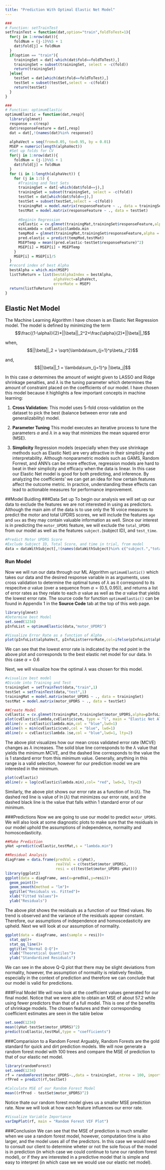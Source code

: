 ```yaml
---
title: "Prediction With Optimal Elastic Net Model"
---
```


```r
###
# Function: setTrainTest
setTrainTest = function(dat,option="train",foldToTest=1){
  for(j in 1:nrow(dat)){
    foldNum = (j-1)%%5 + 1
    dat$fold[j] = foldNum
  }
  if(option == "train"){
    trainingSet = dat[-which(dat$fold==foldToTest),]
    trainingSet = subset(trainingSet, select = -c(fold))
    return(trainingSet)
  }else{
    testSet = dat[which(dat$fold==foldToTest),]
    testSet = subset(testSet,select = -c(fold))
    return(testSet)
  }
}

###
# Function: optimumElastic
optimumElastic = function(dat,resp){
  library(glmnet)
  response = c(resp)
  dat$responseFeature = dat[,resp]
  dat = dat[,!(names(dat)%in% response)]

  alphaVect = seq(from=0.05, to=0.95, by = 0.01)
  MSEP = numeric(length(alphaVect))
  #Set up folds for CV
  for(j in 1:nrow(dat)){
    foldNum = (j-1)%%5 + 1
    dat$fold[j] = foldNum
  }
  for (i in 1:length(alphaVect)) {
    for (j in 1:5) {
      #Training and Test Sets
      trainingSet = dat[-which(dat$fold==j),]
      trainingSet = subset(trainingSet, select = -c(fold))
      testSet = dat[which(dat$fold==j),]
      testSet = subset(testSet,select = -c(fold))
      trainingMat = model.matrix(responseFeature ~ ., data = trainingSet)
      testMat = model.matrix(responseFeature ~ ., data = testSet)
      
      #Beginin Regression
      cvElastic = cv.glmnet(trainingMat,trainingSet$responseFeature,alpha = alphaVect[i])
      minLambda = cvElastic$lambda.min
      tempMod = glmnet(trainingMat,trainingSet$responseFeature,alpha = alphaVect[i],lambda = minLambda)
      pred.elastic = predict(tempMod,testMat)
      MSEPTemp = mean((pred.elastic-testSet$responseFeature)^2)
      MSEP[i] = MSEP[i] + MSEPTemp
    }
    MSEP[i] = MSEP[i]/5
  }
  #record index of best Alpha
  bestAlpha = which.min(MSEP)
  listToReturn = list(bestAlphaIndex = bestAlpha,
                      alphaVect=alphaVect,
                      errorRate = MSEP)
  return(listToReturn)
}
```

## Elastic Net Model

The Machine Learning Algorithm I have chosen is an Elastic Net Regression model. The model is defined by minimizing the term $$\frac{(1-\alpha)}{2}*||\beta||_2^2+\frac{\alpha}{2}*||\beta||_1$$

when, $$||\beta||_2 = \sqrt{\lambda\sum_{j=1}^p\beta_j^2}$$

and, $$||\beta||_1 = \lambda\sum_{j=1}^p |\beta_j|$$

In this case $\alpha$ determines the amount of weight given to LASSO and Ridge shrinkage penalties, and $\lambda$ is the tuning parameter which determines the amount of constraint placed on the coefficients of our model.  I have chosen this model because it highlights a few important concepts in machine learning:

1) **Cross Validation:** This model uses 5-fold cross-validation on the dataset to pick the best (balance between error rate and generalizability) model.

2) **Parameter Tuning** This model executes an iterative process to tune the parameters $\alpha$ and $\lambda$ in a way that minimizes the mean squared error (MSE).

3) **Simplicity** Regression models (especially when they use shrinkage methods such as Elastic Net) are very attractive in their simplicity and interpretability. Although nonparametric models such as GAMS, Random Forrest, and ANN's can be more effective, regression models are hard to beat in their simplicity and efficacy when the data is linear. In this case our Elastic Net model is good for both predicting, and inference. By analyzing the coefficients' we can get an idea for how certain features affect the outcome metric. In practice, understanding these effects can lead to actionable measures for performance improvement.

##Model Buidling
###Data Set up
To begin our analysis we will set up our data to exclude the features we are not interested in using as predictors. Although the main aim of the data is to use only the 16 voice measures to predict the motor and total UPDRS scores, we will include the features `age` and `sex` as they may contain valuable information as well. Since our interest is in predicting the `motor_UPDRS` feature, we will exclude the `total_UPDRS` from our model as well as the features `subject.`(subject ID), and `test_time`.

```r
#Predict Motor UPDRS Score
#Exclude Subject ID, Total Score, and time in trial, from model
data = dataWithSubject[,!(names(dataWithSubject)%in% c("subject.","total_UPDRS","test_time"))]
```

### Run Model
Now we will run our data through our ML Algorithm `optimumElastic()` which takes our data and the desired response variable in as arguments, uses cross validation to determine the optimal tunes of $\lambda$ as it correspond to its respecitve $\alpha$ value (over a sequence from $\alpha = (0.5,0.95)$), and returns a list of error rates as they relate to each $\alpha$ value as well as the $\alpha$ value that yields the lowest error rate. The source code for function `optimumElastic()` can be found in Appendix 1 in the **Source Code** tab at the top of this web page.

```r
library(glmnet)
#Determine best Model
set.seed(1234)
pInfoList = optimumElastic(data,"motor_UPDRS")
```

```r
#Visualize Error Rate as a function of Alpha
plot(pInfoList$alphaVect, pInfoList$errorRate,col=ifelse(pInfoList$alphaVect==pInfoList$alphaVect[pInfoList$bestAlphaIndex], "red", "black"),main = "Error Rate on Alpha",xlab = "Alpha Value",ylab = "Error Rate")
```

We can see that the lowest error rate is indicated by the red point in the above plot and corresponds to the best elastic net model for our data. In this case $\alpha = 0.6$

Next, we will visualize how the optimal $\lambda$ was chosen for this model.
```r
#visualize best model
#Divide into Training and Test
trainingSet = setTrainTest(data,"train",1)
testSet = setTrainTest(data,"test",1)
trainingMat = model.matrix(motor_UPDRS ~ ., data = trainingSet)
testMat = model.matrix(motor_UPDRS ~ ., data = testSet)

##Create Model
cvElastic = cv.glmnet(trainingMat,trainingSet$motor_UPDRS,alpha=pInfoList$alphaVect[pInfoList$bestAlphaIndex])
plot(cvElastic$lambda,cvElastic$cvm, type = "l", main = "Elastic Net Alpha = 0.6",xlab = "Cross Validated Lambda", ylab = "Mean Cross Validated Error")
abline(v = cvElastic$lambda.min,col = "blue",lwd=1)
abline(h = min(cvElastic$cvm),col = "blue", lwd=1)
abline(v = cvElastic$lambda.1se,col = "blue",lwd=1, lty=2)
```

The above plot visualizes how our mean cross validated error rate (MCVE) changes as $\lambda$ increases. The solid blue line corresponds to the $\lambda$ value that yields the minimum MCVE, and the dashed line corresponds to the value the is 1 standard error from this minimum value. Generally, anything in this range is a valid selection, however for our prediction model we are interested in the minimum.

```r
plot(cvElastic)
abline(v = log(cvElastic$lambda.min),col= "red", lwd=3, lty=2)
```

Similarly, the above plot shows our error rate as a function of $\ln(\lambda)$. The dashed red line is value of $\ln(\lambda)$ that minimizes our error rate, and the dashed black line is the value that falls within 1 standard error of our minimum.

###Predictions
Now we are going to use our model to predict `motor_UPDRS`. We will also look at some diagnostic plots to make sure that the residuals in our model uphold the assumptions of independence, normality and homoscedasticity.
```r
##Make Prediction
yHat =predict(cvElastic,testMat,s = "lambda.min")
```

```r
##Residual Analysis
diagFrame = data.frame(predVal = c(yHat),
                       realVal = c(testSet$motor_UPDRS),
                       resi = c((testSet$motor_UPDRS-yHat)))
library(ggplot2)
ggplot(data = diagFrame, aes(x=predVal,y=resi))+
  geom_point()+
  geom_smooth(method = "lm")+
  ggtitle("Residuals vs. Fitted")+
  xlab("Fitted Values")+
  ylab("Residuals")
```

The above plot shows the residuals as a function of our fitted values. No trend is observed and the variance of the residuals appear constant. Therefore, our assumptions of independence and homoscedasticity are upheld. Next we will look at our assumption of normality.

```r
ggplot(data = diagFrame, aes(sample = resi))+
  stat_qq()+
  stat_qq_line()+
  ggtitle("Normal Q-Q")+
  xlab("Theoretical Quantiles")+
  ylab("Standardized Residuals")
```

We can see in the above Q-Q plot that there may be slight deviations from normality, however, the assumption of normality is relatively flexible, especially in the context of prediction and therefore we can conclude that our model is valid for predictions.

###Final Model
We will now look at the coefficient values generated for our final model. Notice that we were able to obtain an MSE of about 57.2 while using fewer predictors than that of a full model. This is one of the benefits of shrinkage models. The chosen features and their corresponding coefficient estimates are seen in the table below
```r
set.seed(1234)
mean((yHat-testSet$motor_UPDRS)^2)
predict(cvElastic,testMat,type = "coefficients")
```

###Comparision to a Random Forest
Arguably, Random Forests are the gold standard for quick and dirt prediction models. We will now generate a random forest model with 100 trees and compare the MSE of prediction to that of our elastic net model.

```r
library(randomForest)
set.seed(1234)
rf = randomForest(motor_UPDRS~.,data = trainingSet, ntree = 100, importance=TRUE)
rfPred = predict(rf,testSet)
```

```r
#Calculate MSE of our Random Forest Model
mean((rfPred - testSet$motor_UPDRS)^2)
```
Notice thate our random forest model gives us a smaller MSE prediction rate. Now we will look at how each feature influences our error rate.

```r
#Visualize Variable Importance
varImpPlot(rf, main = "Random Forest VIF Plot")
```


###Conclusion
We can see that the MSE of prediction is much smaller when we use a random forest model, however, computation time is also larger, and the model uses all of the predictors. In this case we would need to consult our client to determine wheter or not the sole focus of the model is in prediction (in which case we could continue to tune our random forest model), or if they are interested in a predictive model that is simple and easy to interpret (in which case we we would use our elastic net model).




